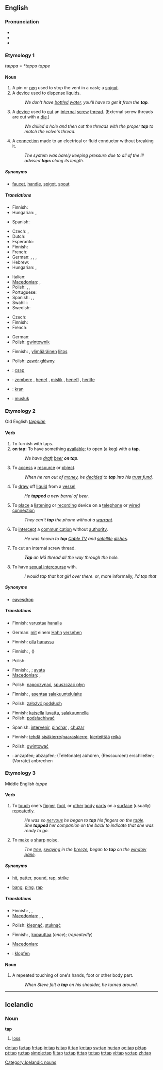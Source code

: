 {{wikipedia|dab=tap}}
==English==

===Pronunciation===
* {{IPA|/tæp/}}
* {{audio|en-us-tap.ogg|Audio (US)}}
* {{rhymes|æp}}

===Etymology 1===
{{etyl|ang}} ''tæppa'' = {{etyl|osx}} ''*tappo'' {{etyl|gml}} ''tappe'' {{etystub}} <!--should this really be a separate etym. from below?? --- Yes; this is the root; the verb is from it. [OED]  IPH -->

====Noun====
{{en-noun}}

# A pin or [[peg]] used to stop the vent in a cask; a [[spigot]].
# A [[device]] used to [[dispense]] [[liquid]]s.
#: ''We don't have [[bottle]]d [[water]], you'll have to get it from the '''tap'''.''
# A [[device]] used to [[cut]] an [[internal]] [[screw]] [[thread]].  (External screw threads are cut with a [[die]].)
#: ''We drilled a hole and then cut the threads with the proper '''tap''' to match the valve's thread.''
# A [[connection]] made to an electrical or fluid conductor without breaking it.
#: ''The system was barely keeping pressure due to all of the ill advised '''taps''' along its length.''

=====Synonyms=====
* {{i-c|device to dispense liquid}} [[faucet]], [[handle]], [[spigot]], [[spout]]

=====Translations=====
{{trans-top|spigot}}
* Finnish: {{t-|fi|tappi}}
* Hungarian: {{t+|hu|csap}},  {{t+|hu|vízcsap}}
{{trans-mid}}
* Spanish: {{t-|es|tapón|m}}
{{trans-bottom}}

{{trans-top|device to dispense liquid}}
* Czech: {{t|cs|kohout|m}},  {{t|cs|kohoutek|m}}
* Dutch: {{t+|nl|kraan|f}}
* Esperanto: {{t-|eo|krano|xs=Esperanto}}
* Finnish: {{t+|fi|hana}}
* French: {{t+|fr|robinet|m}}
* German: {{t+|de|Hahn|m}}, {{t+|de|Kran|m}}, {{t+|de|Zapfen|m}}, {{t|de|Spund|m}}
* Hebrew: {{t+|he|ברז|m|tr=berez}}
* Hungarian: {{t+|hu|csap}},  {{t+|hu|vízcsap}}
{{trans-mid}}
* Italian: {{t|it|rubinetto|m}}
* [[Macedonian]]: {{t|mk|славина|f|tr=slávina|xs=Macedonian}},  {{t|mk|чешма|f|tr=čéšma|xs=Macedonian}}
* Polish: {{t+|pl|kran|m}}, {{t+|pl|zawór|m}}, {{t+|pl|kurek|m}}
* Portuguese: {{t+|pt|torneira|f}}
* Spanish: {{t+|es|grifo|m}}, {{t+|es|llave|f}}, {{t|es|canilla|f}}
* Swahili: {{t+|sw|mfereji|xs=Swahili}}
* Swedish: {{t+|sv|kran}}
{{trans-bottom}}

{{trans-top|device to cut internal threads}}
* Czech: {{t|cs|závitník|m}}
* Finnish: {{t-|fi|kierteitystappi}}
* French: {{t+|fr|taraud|m}}
{{trans-mid}}
* German: {{t|de|Gewindeschneider|m}}
* Polish: [[gwintownik]] {{m}}
{{trans-bottom}}

{{trans-top|connection of a system to the main distribution}}
* Finnish: {{t-|fi|haaroitus}}, [[ylimääräinen]] [[liitos]]
{{trans-mid}}
* Polish: [[zawór główny]] {{m}}
{{trans-bottom}}

{{checktrans-top}}
* {{ttbc|Hungarian}}: [[csap]]
* {{ttbc|Kurdish}}: [[zembere]] {{f}}, [[henef]] {{f}}, [[mislik]] {{f}}, [[henefî]] {{f}}, [[henîfe]] {{f}}
{{trans-mid}}
* {{ttbc|Norwegian}}: [[kran]]
* {{ttbc|Turkish}}: [[musluk]]
{{trans-bottom}}

===Etymology 2===
Old English ''[[tæppian]]'' {{etystub}}  <!--should this really be a separate etym. from above?? -->

====Verb====
<!-- some of the below senses should probably be merged. -->
{{en-verb|tapp|ing}}

# To furnish with taps.
# '''on tap:''' To have something [[available]]; to open (a keg) with a '''tap'''.
#: ''We have [[draft]] [[beer]] '''on tap'''.''
# To [[access]] a [[resource]] or [[object]].
#: ''When he ran out of [[money]], he [[decide]]d to '''tap''' into his [[trust fund]].''
# To [[draw]] off [[liquid]] from a [[vessel]]
#: ''He '''tapped''' a new barrel of beer.''
# To [[place]] a [[listen]]ing or [[record]]ing device on a [[telephone]] or [[wired connection]]
#: ''They can't '''tap''' the phone without a [[warrant]].''
# To [[intercept]] a [[communication]] without [[authority]].
#: ''He was known to '''tap''' [[Cable TV]] and [[satellite]] [[dish]]es.''
# {{context|mechanical}} To cut an internal screw thread.
#: '''''Tap''' an M3 thread all the way through the hole.''
# {{slang}} To have [[sexual intercourse]] with.
#: ''I would tap that hot girl over there.'' or, more informally, ''I'd tap that''

=====Synonyms=====
* {{i-c|intercept communications}} [[eavesdrop]]

=====Translations=====
{{trans-top|to furnish with taps}}
* Finnish: [[varustaa]] [[hana|hanalla]]
{{trans-mid}}
* German: [[mit]] einem [[Hahn]] [[versehen]]
{{trans-bottom}}

{{trans-top|to have "on tap"}}
* Finnish: [[olla]] [[hana|hanassa]]
{{trans-mid}}
{{trans-bottom}}

{{trans-top|to access a resource or object}}
* Finnish: {{t-|fi|verottaa}}, {{t+|fi|käyttää}} ({{t|fi|hyväkseen}})
{{trans-mid}}
* Polish: {{t+|pl|wykorzystywać}}
{{trans-bottom}}

{{trans-top|to draw off liquid from a vessel}}
* Finnish: {{t-|fi|valuttaa}}, {{t+|fi|laskea}}; [[avata]]
* [[Macedonian]]: {{t|mk|точи|tr=tóči|xs=Macedonian}},  {{t|mk|наточува|tr=natóčuva|xs=Macedonian}}
{{trans-mid}}
* Polish: [[napoczynać]], [[spuszczać płyn]]
{{trans-bottom}}

{{trans-top|to place a listening device}}
* Finnish: {{t-|fi|salakuunnella}}, [[asentaa]] [[salakuuntelulaite]]
{{trans-mid}}
* Polish: [[założyć podsłuch]]
{{trans-bottom}}

{{trans-top|to intercept communication}}
* Finnish: [[katsella]] [[lupa|luvatta]], [[salakuunnella]]
* Polish: [[podsłuchiwać]]
{{trans-mid}}
* Spanish: [[intervenir]], [[pinchar]] {{italbrac|colloquial}}, [[chuzar]] {{italbrac|Colombia|colloquial}}
{{trans-bottom}}

{{trans-top|to make an internal thread}}
* Finnish: [[tehdä]] [[sisäkierre]]/[[naaraskierre]], [[kierteittää]] [[reikä]]
{{trans-mid}}
* Polish: [[gwintować]]
{{trans-bottom}}

{{checktrans-top}}
* {{ttbc|German}}:  anzapfen; abzapfen; (Telefonate) abhören, (Ressourcen) erschließen; (Vorräte) anbrechen
{{trans-bottom}}

===Etymology 3===
Middle English ''tappe'' {{etystub}}

====Verb====
{{en-verb|tapp|ing}}

# To [[touch]] one's [[finger]], [[foot]], or [[other]] [[body]] [[part]]s on a [[surface]] (usually) [[repeat]]edly.
#: ''He was so [[nervous]] he began to '''tap''' his fingers on the [[table]].''
#: ''She '''tapped''' her companion on the back to indicate that she was ready to go.''
# To [[make]] a [[sharp]] [[noise]].
#: ''The [[tree]], [[sway]]ing in the [[breeze]], began to '''tap''' on the [[window]] [[pane]].''

=====Synonyms=====
* {{i-c|touch something|often repeatedly}} [[hit]], [[patter]], [[pound]], [[rap]], [[strike]]
* {{i-c|make a sharp noise}} [[bang]], [[ping]], [[rap]]

=====Translations=====
{{trans-top|to touch something, often repeatedly}}
* Finnish: {{t-|fi|naputtaa}}, {{t-|fi|naputella}}, {{t-|fi|taputtaa}}
* [[Macedonian]]: {{t|mk|тапка|tr=tápka|xs=Macedonian}},  {{t|mk|чука|tr=čùka|xs=Macedonian}},  {{t|mk|тропка|tr=trópka|xs=Macedonian}}
{{trans-mid}}
* Polish: [[klepnąć]], [[stuknąć]]
{{trans-bottom}}

{{trans-top|to make a sharp noise}}
* Finnish: {{t-|fi|napauttaa}}, [[kopauttaa]] (''once''); {{t-|fi|naputtaa}} (''repeatedly'')
{{trans-mid}}
* [[Macedonian]]: {{t|mk|чука|tr=čùka|xs=Macedonian}}
{{trans-bottom}}

{{checktrans-top}}
* {{ttbc|German}}: [[klopfen]]
{{trans-bottom}}

====Noun====
{{en-noun}}

# A repeated touching of one's hands, foot or other body part.
#: ''When Steve felt a '''tap''' on his shoulder, he turned around.''

----

==Icelandic==

===Noun===
'''tap'''

# [[loss]]

[[Category:Icelandic nouns]]

[[de:tap]]
[[fa:tap]]
[[fr:tap]]
[[io:tap]]
[[is:tap]]
[[it:tap]]
[[kn:tap]]
[[sw:tap]]
[[hu:tap]]
[[oc:tap]]
[[pl:tap]]
[[pt:tap]]
[[ru:tap]]
[[simple:tap]]
[[fi:tap]]
[[ta:tap]]
[[tt:tap]]
[[te:tap]]
[[tr:tap]]
[[vi:tap]]
[[vo:tap]]
[[zh:tap]]